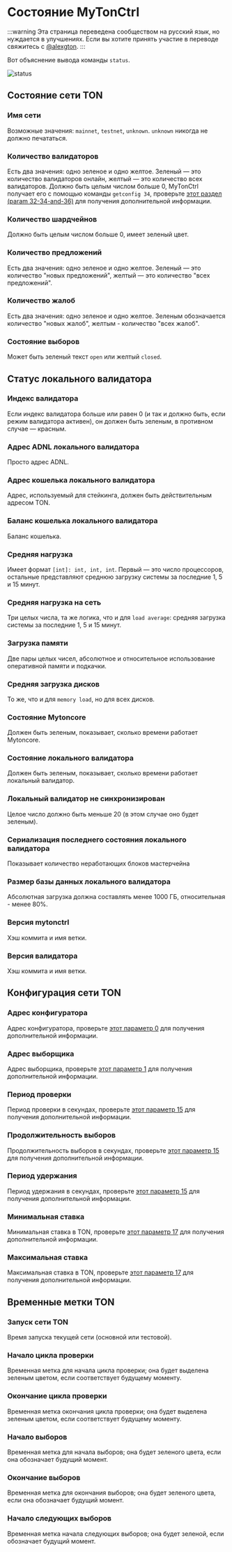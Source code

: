 # Состояние MyTonCtrl

:::warning
Эта страница переведена сообществом на русский язык, но нуждается в улучшениях. Если вы хотите принять участие в переводе свяжитесь с [@alexgton](https://t.me/alexgton).
:::

Вот объяснение вывода команды `status`.

![status](/img/docs/mytonctrl/status.png)

## Состояние сети TON

### Имя сети

Возможные значения: `mainnet`, `testnet`, `unknown`. `unknown` никогда не должно печататься.

### Количество валидаторов

Есть два значения: одно зеленое и одно желтое. Зеленый — это количество валидаторов онлайн, желтый — это количество всех
валидаторов.
Должно быть целым числом больше 0, MyTonCtrl получает его с помощью команды `getconfig 34`,
проверьте [этот раздел (param 32-34-and-36)](/v3/documentation/network/configs/blockchain-configs#param-32-34-and-36) для получения дополнительной информации.

### Количество шардчейнов

Должно быть целым числом больше 0, имеет зеленый цвет.

### Количество предложений

Есть два значения: одно зеленое и одно желтое. Зеленый — это количество "новых предложений", желтый — это количество "всех предложений".

### Количество жалоб

Есть два значения: одно зеленое и одно желтое. Зеленым обозначается количество "новых жалоб", желтым - количество
"всех жалоб".

### Состояние выборов

Может быть зеленый текст `open` или желтый `closed`.

## Статус локального валидатора

### Индекс валидатора

Если индекс валидатора больше или равен 0 (и так и должно быть, если режим валидатора активен), он должен быть зеленым, в противном случае — красным.

### Адрес ADNL локального валидатора

Просто адрес ADNL.

### Адрес кошелька локального валидатора

Адрес, используемый для стейкинга, должен быть действительным адресом TON. 

### Баланс кошелька локального валидатора

Баланс кошелька.

### Средняя нагрузка

Имеет формат `[int]: int, int, int`. Первый — это число процессоров, остальные представляют среднюю загрузку системы за последние 1, 5 и 15 минут.

### Средняя нагрузка на сеть

Три целых числа, та же логика, что и для `load average`: средняя загрузка системы за последние 1, 5 и 15 минут.

### Загрузка памяти

Две пары целых чисел, абсолютное и относительное использование оперативной памяти и подкачки.

### Средняя загрузка дисков

То же, что и для `memory load`, но для всех дисков.

### Состояние Mytoncore

Должен быть зеленым, показывает, сколько времени работает Mytoncore.

### Состояние локального валидатора

Должен быть зеленым, показывает, сколько времени работает локальный валидатор.

### Локальный валидатор не синхронизирован

Целое число должно быть меньше 20 (в этом случае оно будет зеленым).

### Сериализация последнего состояния локального валидатора

Показывает количество неработающих блоков мастерчейна

### Размер базы данных локального валидатора

Абсолютная загрузка должна составлять менее 1000 ГБ, относительная - менее 80%.

### Версия mytonctrl

Хэш коммита и имя ветки.

### Версия валидатора

Хэш коммита и имя ветки.

## Конфигурация сети TON

### Адрес конфигуратора

Адрес конфигуратора, проверьте [этот параметр 0](/v3/documentation/network/configs/blockchain-configs#param-0) для получения дополнительной информации.

### Адрес выборщика

Адрес выборщика, проверьте [этот параметр 1](/v3/documentation/network/configs/blockchain-configs#param-1) для получения дополнительной информации.

### Период проверки

Период проверки в секундах, проверьте [этот параметр 15](/v3/documentation/network/configs/blockchain-configs#param-15) для получения дополнительной информации.

### Продолжительность выборов

Продолжительность выборов в секундах, проверьте [этот параметр 15](/v3/documentation/network/configs/blockchain-configs#param-15) для получения дополнительной информации.

### Период удержания

Период удержания в секундах, проверьте [этот параметр 15](/v3/documentation/network/configs/blockchain-configs#param-15) для получения дополнительной информации.

### Минимальная ставка

Минимальная ставка в TON, проверьте [этот параметр 17](/v3/documentation/network/configs/blockchain-configs#param-17) для получения дополнительной информации.

### Максимальная ставка

Максимальная ставка в TON, проверьте [этот параметр 17](/v3/documentation/network/configs/blockchain-configs#param-17) для получения дополнительной информации.

## Временные метки TON

### Запуск сети TON

Время запуска текущей сети (основной или тестовой).

### Начало цикла проверки

Временная метка для начала цикла проверки; она будет выделена зеленым цветом, если соответствует будущему моменту.

### Окончание цикла проверки

Временная метка окончания цикла проверки; она будет выделена зеленым цветом, если соответствует будущему моменту.

### Начало выборов

Временная метка для начала выборов; она будет зеленого цвета, если она обозначает будущий момент.

### Окончание выборов

Временная метка для окончания выборов; она будет зеленого цвета, если она обозначает будущий момент.

### Начало следующих выборов

Временная метка начала следующих выборов; она будет зеленой, если обозначает будущий момент.
